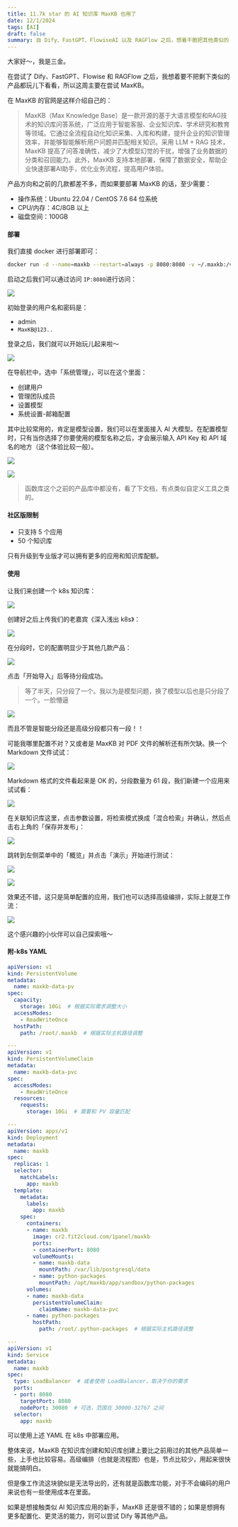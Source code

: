```yaml
---
title: 11.7k star 的 AI 知识库 MaxKB 也用了
date: 12/1/2024
tags: [AI]
draft: false
summary: 自 Dify、FastGPT、FlowiseAI 以及 RAGFlow 之后，想着干脆把其他类似的 AI 产品也一起都玩儿下看看，所以这次主要在看 MaxKB
---
```


大家好～，我是三金。

在尝试了 Dify、FastGPT、Flowise 和 RAGFlow 之后，我想着要不把剩下类似的产品都玩儿下看看，所以这周主要在尝试 MaxKB。

在 MaxKB 的官网是这样介绍自己的：

> MaxKB（Max Knowledge Base）是一款开源的基于大语言模型和RAG技术的知识库问答系统，广泛应用于智能客服、企业知识库、学术研究和教育等领域。它通过全流程自动化知识采集、入库和构建，提升企业的知识管理效率，并能够智能解析用户问题并匹配相关知识。采用 LLM + RAG 技术，MaxKB 提高了问答准确性，减少了大模型幻觉的干扰，增强了业务数据的分类和召回能力。此外，MaxKB 支持本地部署，保障了数据安全，帮助企业快速部署AI助手，优化业务流程，提高用户体验。

产品方向和之前的几款都差不多，而如果要部署 MaxKB 的话，至少需要：

*   操作系统：Ubuntu 22.04 / CentOS 7.6 64 位系统
*   CPU/内存：4C/8GB 以上
*   磁盘空间：100GB

#### 部署

我们直接 docker 进行部署即可：

```bash
docker run -d --name=maxkb --restart=always -p 8080:8080 -v ~/.maxkb:/var/lib/postgresql/data -v ~/.python-packages:/opt/maxkb/app/sandbox/python-packages cr2.fit2cloud.com/1panel/maxkb
```

启动之后我们可以通过访问 `IP:8080`进行访问：

![](https://note.ihsxu.com/api/imgs/1732955736600.webp)

初始登录的用户名和密码是：

*   admin
*   `MaxKB@123..`

登录之后，我们就可以开始玩儿起来啦～

![](https://note.ihsxu.com/api/imgs/1732955883216.webp)

在导航栏中，选中「系统管理」，可以在这个里面：

*   创建用户
*   管理团队成员
*   设置模型
*   系统设置-邮箱配置

其中比较常用的，肯定是模型设置，我们可以在里面接入 AI 大模型。在配置模型时，只有当你选择了你要使用的模型名称之后，才会展示输入 API Key 和 API 域名的地方（这个体验比较一般）。

![](https://note.ihsxu.com/api/imgs/1732956276211.webp)

![](https://note.ihsxu.com/api/imgs/1732956802108.webp)

> 函数库这个之前的产品库中都没有，看了下文档，有点类似自定义工具之类的。

#### 社区版限制

*   只支持 5 个应用
*   50 个知识库

只有升级到专业版才可以拥有更多的应用和知识库配额。

#### 使用

让我们来创建一个 k8s 知识库：

![](https://note.ihsxu.com/api/imgs/1732957112096.webp)

创建好之后上传我们的老嘉宾《深入浅出 k8s》：

![](https://note.ihsxu.com/api/imgs/1732957265836.webp)

在分段时，它的配置明显少于其他几款产品：

![](https://note.ihsxu.com/api/imgs/1732957559939.webp)

点击「开始导入」后等待分段成功。

> 等了半天，只分段了一个。我以为是模型问题，换了模型以后也是只分段了一个。一脸懵逼

![](https://note.ihsxu.com/api/imgs/1732959721185.webp)

而且不管是智能分段还是高级分段都只有一段！！

可能我哪里配置不对？又或者是 MaxKB 对 PDF 文件的解析还有所欠缺。换一个 Markdown 文件试试：

![](https://note.ihsxu.com/api/imgs/1732976507404.webp)

Markdown 格式的文件看起来是 OK 的，分段数量为 61 段，我们新建一个应用来试试看：

![](https://note.ihsxu.com/api/imgs/1732976919147.webp)

在关联知识库这里，点击参数设置，将检索模式换成「混合检索」并确认，然后点击右上角的「保存并发布」：

![](https://note.ihsxu.com/api/imgs/1732977246313.webp)

跳转到左侧菜单中的「概览」并点击「演示」开始进行测试：

![](https://note.ihsxu.com/api/imgs/1732977304833.webp)

![](https://note.ihsxu.com/api/imgs/1732979165513.webp)

效果还不错，这只是简单配置的应用，我们也可以选择高级编排，实际上就是工作流：

![](https://note.ihsxu.com/api/imgs/1732979366317.webp)

这个感兴趣的小伙伴可以自己探索哦～

#### 附-k8s YAML

```yaml
apiVersion: v1
kind: PersistentVolume
metadata:
  name: maxkb-data-pv
spec:
  capacity:
    storage: 10Gi  # 根据实际需求调整大小
  accessModes:
    - ReadWriteOnce
  hostPath:
    path: /root/.maxkb  # 根据实际主机路径调整

---
apiVersion: v1
kind: PersistentVolumeClaim
metadata:
  name: maxkb-data-pvc
spec:
  accessModes:
    - ReadWriteOnce
  resources:
    requests:
      storage: 10Gi  # 需要和 PV 容量匹配

---
apiVersion: apps/v1
kind: Deployment
metadata:
  name: maxkb
spec:
  replicas: 1
  selector:
    matchLabels:
      app: maxkb
  template:
    metadata:
      labels:
        app: maxkb
    spec:
      containers:
      - name: maxkb
        image: cr2.fit2cloud.com/1panel/maxkb
        ports:
        - containerPort: 8080
        volumeMounts:
        - name: maxkb-data
          mountPath: /var/lib/postgresql/data
        - name: python-packages
          mountPath: /opt/maxkb/app/sandbox/python-packages
      volumes:
      - name: maxkb-data
        persistentVolumeClaim:
          claimName: maxkb-data-pvc
      - name: python-packages
        hostPath:
          path: /root/.python-packages  # 根据实际主机路径调整

---
apiVersion: v1
kind: Service
metadata:
  name: maxkb
spec:
  type: LoadBalancer  # 或者使用 LoadBalancer，取决于你的需求
  ports:
  - port: 8080
    targetPort: 8080
    nodePort: 30080  # 可选，范围在 30000-32767 之间
  selector:
    app: maxkb
```

可以使用上述 YAML 在 k8s 中部署应用。

整体来说，MaxKB 在知识库创建和知识库创建上要比之前用过的其他产品简单一些，上手也比较容易。高级编排（也就是流程图）也是，节点比较少，用起来很快就能搞明白。

但是像工作流这块貌似是无法导出的，还有就是函数库功能，对于不会编码的用户来说也有一些使用成本在里面。

如果是想接触类似 AI 知识库应用的新手，MaxKB 还是很不错的；如果是想拥有更多配置化、更灵活的能力，则可以尝试 Dify 等其他产品。

